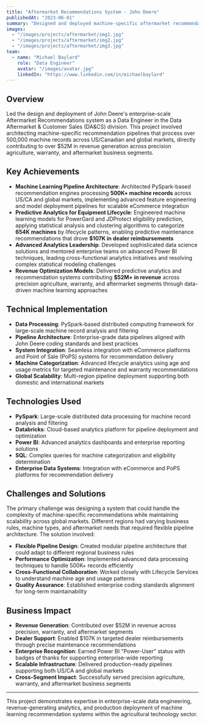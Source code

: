```yaml
---
title: "Aftermarket Recommendations System - John Deere"
publishedAt: "2023-06-01"
summary: "Designed and deployed machine-specific aftermarket recommendations pipelines using PySpark, processing 500K+ machine records and contributing over $52M in revenue across precision, warranty, and aftermarket segments."
images:
  - "/images/projects/aftermarket/img1.jpg"
  - "/images/projects/aftermarket/img2.jpg"
  - "/images/projects/aftermarket/img3.jpg"
team:
  - name: "Michael Baylard"
    role: "Data Engineer"
    avatar: "/images/avatar.jpg"
    linkedIn: "https://www.linkedin.com/in/michaelbaylard"
---
```


## Overview

Led the design and deployment of John Deere's enterprise-scale Aftermarket Recommendations system as a Data Engineer in the Data Aftermarket & Customer Sales (DA&CS) division. This project involved architecting machine-specific recommendation pipelines that process over 500,000 machine records across US/Canadian and global markets, directly contributing to over $52M in revenue generation across precision agriculture, warranty, and aftermarket business segments.

## Key Achievements

- **Machine Learning Pipeline Architecture**: Architected PySpark-based recommendation engines processing **500K+ machine records** across US/CA and global markets, implementing advanced feature engineering and model deployment pipelines for scalable eCommerce integration
- **Predictive Analytics for Equipment Lifecycle**: Engineered machine learning models for PowerGard and JDProtect eligibility prediction, applying statistical analysis and clustering algorithms to categorize **654K machines** by lifecycle patterns, enabling predictive maintenance recommendations that drove **$107K in dealer reimbursements**
- **Advanced Analytics Leadership**: Developed sophisticated data science solutions and mentored enterprise teams on advanced Power BI techniques, leading cross-functional analytics initiatives and resolving complex statistical modeling challenges
- **Revenue Optimization Models**: Delivered predictive analytics and recommendation systems contributing **$52M+ in revenue** across precision agriculture, warranty, and aftermarket segments through data-driven machine learning approaches

## Technical Implementation

- **Data Processing**: PySpark-based distributed computing framework for large-scale machine record analysis and filtering
- **Pipeline Architecture**: Enterprise-grade data pipelines aligned with John Deere coding standards and best practices
- **System Integration**: Seamless integration with eCommerce platforms and Point of Sale (PoPS) systems for recommendation delivery
- **Machine Categorization**: Advanced lifecycle analytics using age and usage metrics for targeted maintenance and warranty recommendations
- **Global Scalability**: Multi-region pipeline deployment supporting both domestic and international markets

## Technologies Used

- **PySpark**: Large-scale distributed data processing for machine record analysis and filtering
- **Databricks**: Cloud-based analytics platform for pipeline deployment and optimization
- **Power BI**: Advanced analytics dashboards and enterprise reporting solutions
- **SQL**: Complex queries for machine categorization and eligibility determination
- **Enterprise Data Systems**: Integration with eCommerce and PoPS platforms for recommendation delivery

## Challenges and Solutions

The primary challenge was designing a system that could handle the complexity of machine-specific recommendations while maintaining scalability across global markets. Different regions had varying business rules, machine types, and aftermarket needs that required flexible pipeline architecture. The solution involved:

- **Flexible Pipeline Design**: Created modular pipeline architecture that could adapt to different regional business rules
- **Performance Optimization**: Implemented advanced data processing techniques to handle 500K+ records efficiently
- **Cross-Functional Collaboration**: Worked closely with Lifecycle Services to understand machine age and usage patterns
- **Quality Assurance**: Established enterprise coding standards alignment for long-term maintainability

## Business Impact

- **Revenue Generation**: Contributed over $52M in revenue across precision, warranty, and aftermarket segments
- **Dealer Support**: Enabled $107K in targeted dealer reimbursements through precise maintenance recommendations
- **Enterprise Recognition**: Earned Power BI "Power-User" status with badges of thanks for supporting enterprise-wide reporting
- **Scalable Infrastructure**: Delivered production-ready pipelines supporting both US/CA and global markets
- **Cross-Segment Impact**: Successfully served precision agriculture, warranty, and aftermarket business segments

---

This project demonstrates expertise in enterprise-scale data engineering, revenue-generating analytics, and production deployment of machine learning recommendation systems within the agricultural technology sector.